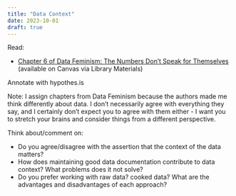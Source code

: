 ```yaml
---
title: "Data Context"
date: 2023-10-01
draft: true
---
```


Read: 

- [Chapter 6 of Data Feminism: The Numbers Don’t Speak for Themselves](https://unl.alma.exlibrisgroup.com/leganto/public/01UON_LINC/citation/12340428540006387?auth=SAML) (available on Canvas via Library Materials)

Annotate with hypothes.is

Note: I assign chapters from Data Feminism because the authors made me think differently about data. I don't necessarily agree with everything they say, and I certainly don't expect you to agree with them either - I want you to stretch your brains and consider things from a different perspective. 

Think about/comment on: 

- Do you agree/disagree with the assertion that the context of the data matters?
- How does maintaining good data documentation contribute to data context? What problems does it not solve?
- Do you prefer working with raw data? cooked data? What are the advantages and disadvantages of each approach?
